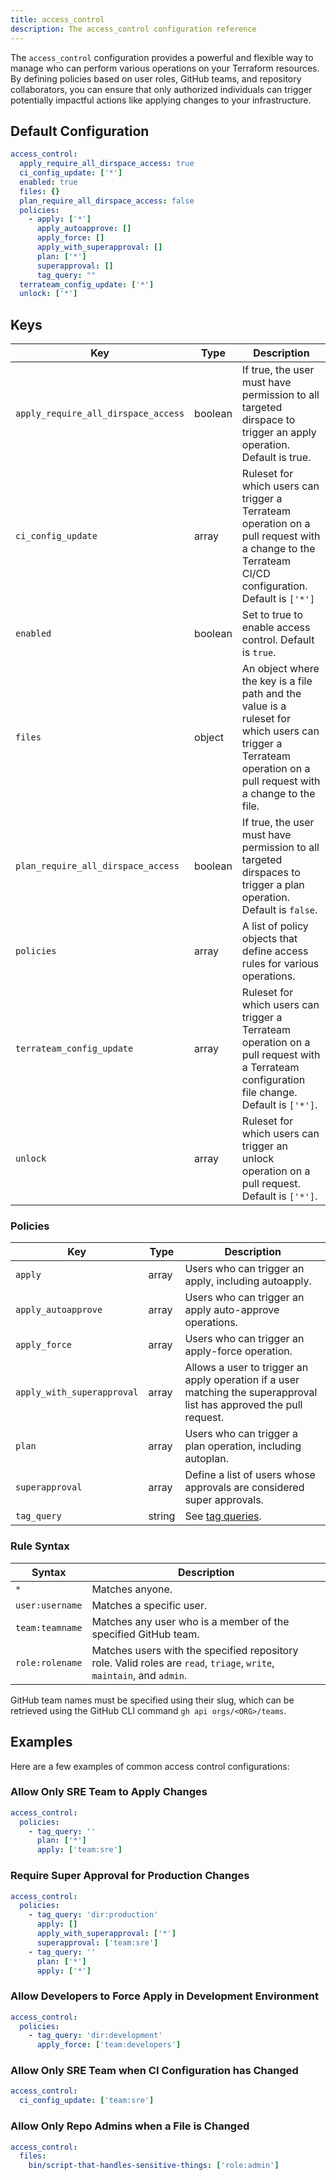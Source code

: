 ```yaml
---
title: access_control
description: The access_control configuration reference
---
```


The `access_control` configuration provides a powerful and flexible way to manage who can perform various operations on your Terraform resources. By defining policies based on user roles, GitHub teams, and repository collaborators, you can ensure that only authorized individuals can trigger potentially impactful actions like applying changes to your infrastructure.

## Default Configuration

```yaml
access_control:
  apply_require_all_dirspace_access: true
  ci_config_update: ['*']
  enabled: true
  files: {}
  plan_require_all_dirspace_access: false
  policies:
    - apply: ['*']
      apply_autoapprove: []
      apply_force: []
      apply_with_superapproval: []
      plan: ['*']
      superapproval: []
      tag_query: ""
  terrateam_config_update: ['*']
  unlock: ['*']
```

## Keys
| Key | Type | Description |
| --- | --- | --- |
| `apply_require_all_dirspace_access` | boolean | If true, the user must have permission to all targeted dirspace to trigger an apply operation. Default is true. |
| `ci_config_update` | array | Ruleset for which users can trigger a Terrateam operation on a pull request with a change to the Terrateam CI/CD configuration.  Default is `['*']` |
| `enabled` | boolean | Set to true to enable access control. Default is `true`. |
| `files` | object | An object where the key is a file path and the value is a ruleset for which users can trigger a Terrateam operation on a pull request with a change to the file. |
| `plan_require_all_dirspace_access` | boolean | If true, the user must have permission to all targeted dirspaces to trigger a plan operation. Default is `false`. |
| `policies` | array | A list of policy objects that define access rules for various operations. |
| `terrateam_config_update` | array | Ruleset for which users can trigger a Terrateam operation on a pull request with a Terrateam configuration file change. Default is `['*']`. |
| `unlock` | array | Ruleset for which users can trigger an unlock operation on a pull request. Default is `['*']`. |

### Policies
| Key | Type | Description |
| --- | --- | --- |
| `apply` | array | Users who can trigger an apply, including autoapply. |
| `apply_autoapprove` | array | Users who can trigger an apply auto-approve operations. |
| `apply_force` | array | Users who can trigger an apply-force operation. |
| `apply_with_superapproval` | array | Allows a user to trigger an apply operation if a user matching the superapproval list has approved the pull request. |
| `plan` | array | Users who can trigger a plan operation, including autoplan. |
| `superapproval` | array | Define a list of users whose approvals are considered super approvals. |
| `tag_query` | string | See [tag queries](/advanced-workflows/tags). |

### Rule Syntax
| Syntax | Description |
| --- | --- |
| `*` | Matches anyone. |
| `user:username` | Matches a specific user. |
| `team:teamname` | Matches any user who is a member of the specified GitHub team. |
| `role:rolename` | Matches users with the specified repository role. Valid roles are `read`, `triage`, `write`, `maintain`, and `admin`. |

GitHub team names must be specified using their slug, which can be retrieved using the GitHub CLI command `gh api orgs/<ORG>/teams`.

## Examples

Here are a few examples of common access control configurations:

### Allow Only SRE Team to Apply Changes

```yaml
access_control:
  policies:
    - tag_query: ''
      plan: ['*']
      apply: ['team:sre']
```

### Require Super Approval for Production Changes

```yaml
access_control:
  policies:
    - tag_query: 'dir:production'
      apply: []
      apply_with_superapproval: ['*']
      superapproval: ['team:sre']
    - tag_query: ''
      plan: ['*']
      apply: ['*']
```

### Allow Developers to Force Apply in Development Environment

```yaml
access_control:
  policies:
    - tag_query: 'dir:development'
      apply_force: ['team:developers']
```

### Allow Only SRE Team when CI Configuration has Changed

```yaml
access_control:
  ci_config_update: ['team:sre']
```

### Allow Only Repo Admins when a File is Changed


```yaml
access_control:
  files:
    bin/script-that-handles-sensitive-things: ['role:admin']
```
